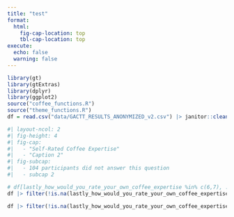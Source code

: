 ```yaml
---
title: "test"
format: 
  html:
    fig-cap-location: top
    tbl-cap-location: top
execute:
  echo: false
  warning: false
---
```


```r
library(gt)
library(gtExtras)
library(dplyr)
library(ggplot2)
source("coffee_functions.R")
source("theme_functions.R")
df = read.csv("data/GACTT_RESULTS_ANONYMIZED_v2.csv") |> janitor::clean_names()
```

```r
#| layout-ncol: 2
#| fig-height: 4
#| fig-cap:
#|   - "Self-Rated Coffee Expertise"
#|   - "Caption 2"
#| fig-subcap:
#|   - 104 participants did not answer this question
#|   - subcap 2

# df[lastly_how_would_you_rate_your_own_coffee_expertise %in% c(6,7), .N] / nrow(df |> filter(!is.na(exp_group)) )
df |> filter(!is.na(lastly_how_would_you_rate_your_own_coffee_expertise)) |> count(lastly_how_would_you_rate_your_own_coffee_expertise) |> mutate(perc = n / sum(n), lastly_how_would_you_rate_your_own_coffee_expertise = factor(lastly_how_would_you_rate_your_own_coffee_expertise, levels = c(1:10))) |> gg_bars( "lastly_how_would_you_rate_your_own_coffee_expertise", "n", single_color = TRUE, base_size = 22, bar_label_type = scales::comma, y_label_type = scales::comma, bar_color = "steelblue")

df |> filter(!is.na(lastly_how_would_you_rate_your_own_coffee_expertise)) |> count(lastly_how_would_you_rate_your_own_coffee_expertise) |> mutate(perc = n / sum(n)) |> gg_bars( "lastly_how_would_you_rate_your_own_coffee_expertise", "perc", base_size = 20, single_color = TRUE, bar_color = "steelblue") + scale_x_continuous(breaks = c(1:10))
```
